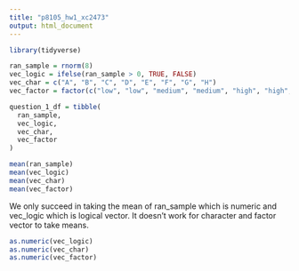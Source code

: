 ```yaml
---
title: "p8105_hw1_xc2473"
output: html_document
---
```

```r
library(tidyverse)

ran_sample = rnorm(8)
vec_logic = ifelse(ran_sample > 0, TRUE, FALSE)
vec_char = c("A", "B", "C", "D", "E", "F", "G", "H")
vec_factor = factor(c("low", "low", "medium", "medium", "high", "high", "low", "high"))

question_1_df = tibble(
  ran_sample,
  vec_logic,
  vec_char,
  vec_factor
)

mean(ran_sample)
mean(vec_logic)
mean(vec_char)
mean(vec_factor)
```
We only succeed in taking the mean of ran_sample which is numeric and vec_logic which is logical vector. It doesn't work for character and factor vector to take means.

```r
as.numeric(vec_logic)
as.numeric(vec_char)
as.numeric(vec_factor)
```


